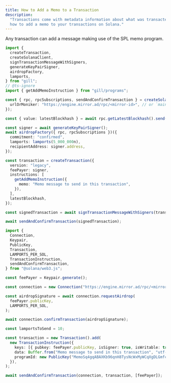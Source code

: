 ```yaml
---
title: How to Add a Memo to a Transaction
description:
  "Transactions come with metadata information about what was transacted. Learn
  how to add a memo to your transactions on Solana."
---
```


Any transaction can add a message making use of the SPL memo program.

<CodeTabs storage="cookbook" flags="r"> 

```typescript !! title="gill"
import {
  createTransaction,
  createSolanaClient,
  signTransactionMessageWithSigners,
  generateKeyPairSigner,
  airdropFactory,
  lamports,
} from "gill";
// @ts-ignore
import { getAddMemoInstruction } from "gill/programs";

const { rpc, rpcSubscriptions, sendAndConfirmTransaction } = createSolanaClient({
  urlOrMoniker: "https://engine.mirror.ad/rpc/<mirror-id>", // or `mainnet`, `localnet`, etc
});

const { value: latestBlockhash } = await rpc.getLatestBlockhash().send();

const signer = await generateKeyPairSigner();
await airdropFactory({ rpc, rpcSubscriptions })({
  commitment: "confirmed",
  lamports: lamports(5_000_000n),
  recipientAddress: signer.address,
});

const transaction = createTransaction({
  version: "legacy",
  feePayer: signer,
  instructions: [
    getAddMemoInstruction({
      memo: "Memo message to send in this transaction",
    }),
  ],
  latestBlockhash,
});

const signedTransaction = await signTransactionMessageWithSigners(transaction);

await sendAndConfirmTransaction(signedTransaction);
```

```typescript !! title="web3.js"
import {
  Connection,
  Keypair,
  PublicKey,
  Transaction,
  LAMPORTS_PER_SOL,
  TransactionInstruction,
  sendAndConfirmTransaction,
} from "@solana/web3.js";

const feePayer = Keypair.generate();

const connection = new Connection("https://engine.mirror.ad/rpc/<mirror-id>", "confirmed");

const airdropSignature = await connection.requestAirdrop(
  feePayer.publicKey,
  LAMPORTS_PER_SOL,
);

await connection.confirmTransaction(airdropSignature);

const lamportsToSend = 10;

const transaction = new Transaction().add(
  new TransactionInstruction({
    keys: [{ pubkey: feePayer.publicKey, isSigner: true, isWritable: true }],
    data: Buffer.from("Memo message to send in this transaction", "utf-8"),
    programId: new PublicKey("MemoSq4gqABAXKb96qnH8TysNcWxMyWCqXgDLGmfcHr"),
  }),
);

await sendAndConfirmTransaction(connection, transaction, [feePayer]);
```

</CodeTabs>
